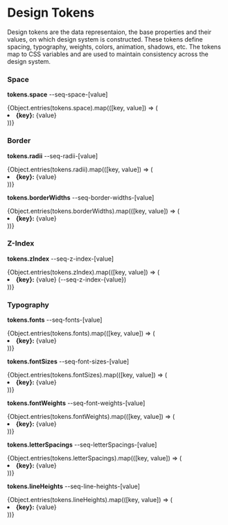 

<Meta title="Design System/Design Tokens" />

# Design Tokens

Design tokens are the data representaion, the base properties and their values, on which design system is constructed. These tokens define spacing, typography, weights, colors, animation, shadows, etc.
The tokens map to CSS variables and are used to maintain consistency across the design system.

### Space

**tokens.space** --seq-space-[value]

<div>
  {Object.entries(tokens.space).map(([key, value]) => (
    <li key={key}>
      <b>{key}:</b> {value}
    </li>
  ))}
</div>

### Border

**tokens.radii** --seq-radii-[value]

<div>
  {Object.entries(tokens.radii).map(([key, value]) => (
    <li key={key}>
      <b>{key}:</b> {value}
    </li>
  ))}
</div>

**tokens.borderWidths** --seq-border-widths-[value]

<div>
  {Object.entries(tokens.borderWidths).map(([key, value]) => (
    <li key={key}>
      <b>{key}:</b> {value}
    </li>
  ))}
</div>

### Z-Index

**tokens.zIndex** --seq-z-index-[value]

<div>
  {Object.entries(tokens.zIndex).map(([key, value]) => (
    <li key={key}>
      <b>{key}:</b> {value} (--seq-z-index-{value})
    </li>
  ))}
</div>

### Typography

**tokens.fonts** --seq-fonts-[value]

<div>
  {Object.entries(tokens.fonts).map(([key, value]) => (
    <li key={key}>
      <b>{key}:</b> {value}
    </li>
  ))}
</div>

**tokens.fontSizes** --seq-font-sizes-[value]

<div>
  {Object.entries(tokens.fontSizes).map(([key, value]) => (
    <li key={key}>
      <b>{key}:</b> {value}
    </li>
  ))}
</div>

**tokens.fontWeights** --seq-font-weights-[value]

<div>
  {Object.entries(tokens.fontWeights).map(([key, value]) => (
    <li key={key}>
      <b>{key}:</b> {value}
    </li>
  ))}
</div>

**tokens.letterSpacings** --seq-letterSpacings-[value]

<div>
  {Object.entries(tokens.letterSpacings).map(([key, value]) => (
    <li key={key}>
      <b>{key}:</b> {value}
    </li>
  ))}
</div>

**tokens.lineHeights** --seq-line-heights-[value]

<div>
  {Object.entries(tokens.lineHeights).map(([key, value]) => (
    <li key={key}>
      <b>{key}:</b> {value}
    </li>
  ))}
</div>
